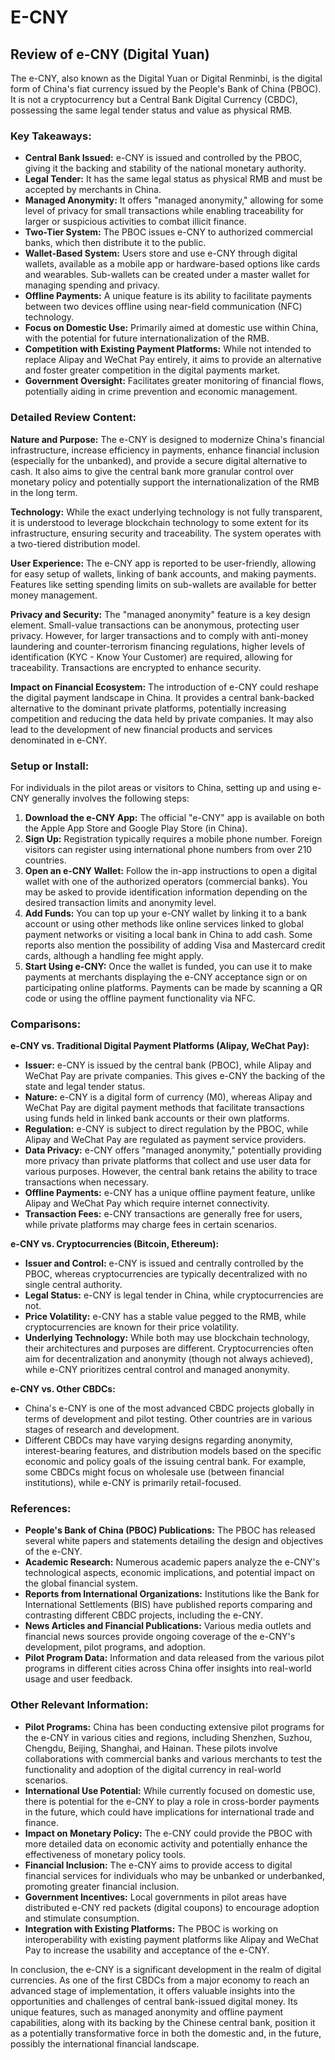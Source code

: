 # E-CNY
## Review of e-CNY (Digital Yuan)

The e-CNY, also known as the Digital Yuan or Digital Renminbi, is the digital form of China's fiat currency issued by the People's Bank of China (PBOC). It is not a cryptocurrency but a Central Bank Digital Currency (CBDC), possessing the same legal tender status and value as physical RMB.

### Key Takeaways:

* **Central Bank Issued:** e-CNY is issued and controlled by the PBOC, giving it the backing and stability of the national monetary authority.
* **Legal Tender:** It has the same legal status as physical RMB and must be accepted by merchants in China.
* **Managed Anonymity:** It offers "managed anonymity," allowing for some level of privacy for small transactions while enabling traceability for larger or suspicious activities to combat illicit finance.
* **Two-Tier System:** The PBOC issues e-CNY to authorized commercial banks, which then distribute it to the public.
* **Wallet-Based System:** Users store and use e-CNY through digital wallets, available as a mobile app or hardware-based options like cards and wearables. Sub-wallets can be created under a master wallet for managing spending and privacy.
* **Offline Payments:** A unique feature is its ability to facilitate payments between two devices offline using near-field communication (NFC) technology.
* **Focus on Domestic Use:** Primarily aimed at domestic use within China, with the potential for future internationalization of the RMB.
* **Competition with Existing Payment Platforms:** While not intended to replace Alipay and WeChat Pay entirely, it aims to provide an alternative and foster greater competition in the digital payments market.
* **Government Oversight:** Facilitates greater monitoring of financial flows, potentially aiding in crime prevention and economic management.

### Detailed Review Content:

**Nature and Purpose:** The e-CNY is designed to modernize China's financial infrastructure, increase efficiency in payments, enhance financial inclusion (especially for the unbanked), and provide a secure digital alternative to cash. It also aims to give the central bank more granular control over monetary policy and potentially support the internationalization of the RMB in the long term.

**Technology:** While the exact underlying technology is not fully transparent, it is understood to leverage blockchain technology to some extent for its infrastructure, ensuring security and traceability. The system operates with a two-tiered distribution model.

**User Experience:** The e-CNY app is reported to be user-friendly, allowing for easy setup of wallets, linking of bank accounts, and making payments. Features like setting spending limits on sub-wallets are available for better money management.

**Privacy and Security:** The "managed anonymity" feature is a key design element. Small-value transactions can be anonymous, protecting user privacy. However, for larger transactions and to comply with anti-money laundering and counter-terrorism financing regulations, higher levels of identification (KYC - Know Your Customer) are required, allowing for traceability. Transactions are encrypted to enhance security.

**Impact on Financial Ecosystem:** The introduction of e-CNY could reshape the digital payment landscape in China. It provides a central bank-backed alternative to the dominant private platforms, potentially increasing competition and reducing the data held by private companies. It may also lead to the development of new financial products and services denominated in e-CNY.

### Setup or Install:

For individuals in the pilot areas or visitors to China, setting up and using e-CNY generally involves the following steps:

1.  **Download the e-CNY App:** The official "e-CNY" app is available on both the Apple App Store and Google Play Store (in China).
2.  **Sign Up:** Registration typically requires a mobile phone number. Foreign visitors can register using international phone numbers from over 210 countries.
3.  **Open an e-CNY Wallet:** Follow the in-app instructions to open a digital wallet with one of the authorized operators (commercial banks). You may be asked to provide identification information depending on the desired transaction limits and anonymity level.
4.  **Add Funds:** You can top up your e-CNY wallet by linking it to a bank account or using other methods like online services linked to global payment networks or visiting a local bank in China to add cash. Some reports also mention the possibility of adding Visa and Mastercard credit cards, although a handling fee might apply.
5.  **Start Using e-CNY:** Once the wallet is funded, you can use it to make payments at merchants displaying the e-CNY acceptance sign or on participating online platforms. Payments can be made by scanning a QR code or using the offline payment functionality via NFC.

### Comparisons:

**e-CNY vs. Traditional Digital Payment Platforms (Alipay, WeChat Pay):**

* **Issuer:** e-CNY is issued by the central bank (PBOC), while Alipay and WeChat Pay are private companies. This gives e-CNY the backing of the state and legal tender status.
* **Nature:** e-CNY is a digital form of currency (M0), whereas Alipay and WeChat Pay are digital payment methods that facilitate transactions using funds held in linked bank accounts or their own platforms.
* **Regulation:** e-CNY is subject to direct regulation by the PBOC, while Alipay and WeChat Pay are regulated as payment service providers.
* **Data Privacy:** e-CNY offers "managed anonymity," potentially providing more privacy than private platforms that collect and use user data for various purposes. However, the central bank retains the ability to trace transactions when necessary.
* **Offline Payments:** e-CNY has a unique offline payment feature, unlike Alipay and WeChat Pay which require internet connectivity.
* **Transaction Fees:** e-CNY transactions are generally free for users, while private platforms may charge fees in certain scenarios.

**e-CNY vs. Cryptocurrencies (Bitcoin, Ethereum):**

* **Issuer and Control:** e-CNY is issued and centrally controlled by the PBOC, whereas cryptocurrencies are typically decentralized with no single central authority.
* **Legal Status:** e-CNY is legal tender in China, while cryptocurrencies are not.
* **Price Volatility:** e-CNY has a stable value pegged to the RMB, while cryptocurrencies are known for their price volatility.
* **Underlying Technology:** While both may use blockchain technology, their architectures and purposes are different. Cryptocurrencies often aim for decentralization and anonymity (though not always achieved), while e-CNY prioritizes central control and managed anonymity.

**e-CNY vs. Other CBDCs:**

* China's e-CNY is one of the most advanced CBDC projects globally in terms of development and pilot testing. Other countries are in various stages of research and development.
* Different CBDCs may have varying designs regarding anonymity, interest-bearing features, and distribution models based on the specific economic and policy goals of the issuing central bank. For example, some CBDCs might focus on wholesale use (between financial institutions), while e-CNY is primarily retail-focused.

### References:

* **People's Bank of China (PBOC) Publications:** The PBOC has released several white papers and statements detailing the design and objectives of the e-CNY.
* **Academic Research:** Numerous academic papers analyze the e-CNY's technological aspects, economic implications, and potential impact on the global financial system.
* **Reports from International Organizations:** Institutions like the Bank for International Settlements (BIS) have published reports comparing and contrasting different CBDC projects, including the e-CNY.
* **News Articles and Financial Publications:** Various media outlets and financial news sources provide ongoing coverage of the e-CNY's development, pilot programs, and adoption.
* **Pilot Program Data:** Information and data released from the various pilot programs in different cities across China offer insights into real-world usage and user feedback.

### Other Relevant Information:

* **Pilot Programs:** China has been conducting extensive pilot programs for the e-CNY in various cities and regions, including Shenzhen, Suzhou, Chengdu, Beijing, Shanghai, and Hainan. These pilots involve collaborations with commercial banks and various merchants to test the functionality and adoption of the digital currency in real-world scenarios.
* **International Use Potential:** While currently focused on domestic use, there is potential for the e-CNY to play a role in cross-border payments in the future, which could have implications for international trade and finance.
* **Impact on Monetary Policy:** The e-CNY could provide the PBOC with more detailed data on economic activity and potentially enhance the effectiveness of monetary policy tools.
* **Financial Inclusion:** The e-CNY aims to provide access to digital financial services for individuals who may be unbanked or underbanked, promoting greater financial inclusion.
* **Government Incentives:** Local governments in pilot areas have distributed e-CNY red packets (digital coupons) to encourage adoption and stimulate consumption.
* **Integration with Existing Platforms:** The PBOC is working on interoperability with existing payment platforms like Alipay and WeChat Pay to increase the usability and acceptance of the e-CNY.

In conclusion, the e-CNY is a significant development in the realm of digital currencies. As one of the first CBDCs from a major economy to reach an advanced stage of implementation, it offers valuable insights into the opportunities and challenges of central bank-issued digital money. Its unique features, such as managed anonymity and offline payment capabilities, along with its backing by the Chinese central bank, position it as a potentially transformative force in both the domestic and, in the future, possibly the international financial landscape.